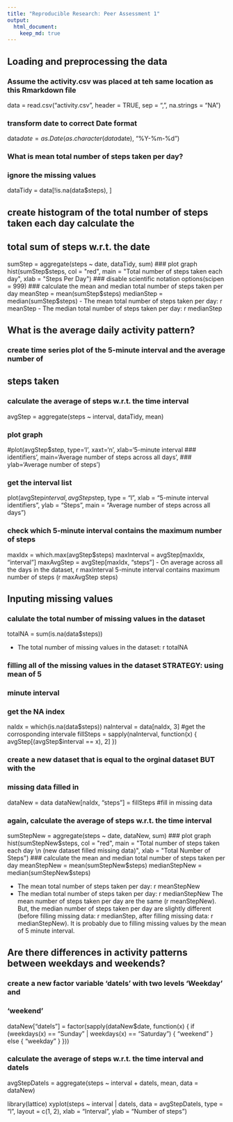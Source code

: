 ```yaml
---
title: "Reproducible Research: Peer Assessment 1"
output: 
  html_document:
    keep_md: true
---
```


## Loading and preprocessing the data

### Assume the activity.csv was placed at teh same location as this Rmarkdown file
data = read.csv("activity.csv", header = TRUE, sep = ",", na.strings = "NA")

### transform date to correct Date format
data$date = as.Date(as.character(data$date), "%Y-%m-%d")

### What is mean total number of steps taken per day?

### ignore the missing values
dataTidy = data[!is.na(data$steps), ]

## create histogram of the total number of steps taken each day calculate the
## total sum of steps w.r.t. the date
sumStep = aggregate(steps ~ date, dataTidy, sum)
### plot graph
hist(sumStep$steps, col = "red", main = "Total number of steps taken each day", 
    xlab = "Steps Per Day")
### disable scientific notation
options(scipen = 999)
### calculate the mean and median total number of steps taken per day
meanStep = mean(sumStep$steps)
medianStep = median(sumStep$steps)
- The mean total number of steps taken per day: r meanStep
- The median total number of steps taken per day: r medianStep

## What is the average daily activity pattern?
### create time series plot of the 5-minute interval and the average number of
## steps taken

### calculate the average of steps w.r.t. the time interval
avgStep = aggregate(steps ~ interval, dataTidy, mean)

### plot graph 
#plot(avgStep$step, type='l', xaxt='n', xlab='5-minute interval
### identifiers', main='Average number of steps across all days',
### ylab='Average number of steps')

### get the interval list
plot(avgStep$interval, avgStep$step, type = "l", xlab = "5-minute interval identifiers", 
    ylab = "Steps", main = "Average number of steps across all days")

### check which 5-minute interval contains the maximum number of steps
maxIdx = which.max(avgStep$steps)
maxInterval = avgStep[maxIdx, "interval"]
maxAvgStep = avgStep[maxIdx, "steps"]
- On average across all the days in the dataset, r maxInterval 5-minute interval contains maximum number of steps (r maxAvgStep steps)

## Inputing missing values
### calulate the total number of missing values in the dataset
totalNA = sum(is.na(data$steps))

- The total number of missing values in the dataset: r totalNA

### filling all of the missing values in the dataset STRATEGY: using mean of 5
### minute interval

### get the NA index
naIdx = which(is.na(data$steps))
naInterval = data[naIdx, 3]  #get the corrosponding intervale
fillSteps = sapply(naInterval, function(x) {
    avgStep[(avgStep$interval == x), 2]
})

### create a new dataset that is equal to the orginal dataset BUT with the
### missing data filled in
dataNew = data
dataNew[naIdx, "steps"] = fillSteps  #fill in missing data

### again, calculate the average of steps w.r.t. the time interval
sumStepNew = aggregate(steps ~ date, dataNew, sum)
### plot graph
hist(sumStepNew$steps, col = "red", main = "Total number of steps taken each day \n (new dataset filled missing data)", 
    xlab = "Total Number of Steps")
### calculate the mean and median total number of steps taken per day
meanStepNew = mean(sumStepNew$steps)
medianStepNew = median(sumStepNew$steps)

- The mean total number of steps taken per day: r meanStepNew
- The median total number of steps taken per day: r medianStepNew
The mean number of steps taken per day are the same (r meanStepNew). But, the median number of steps taken per day are slightly different (before filling missing data: r medianStep, after filling missing data: r medianStepNew). It is probably due to filling missing values by the mean of 5 minute interval.



## Are there differences in activity patterns between weekdays and weekends?
### create a new factor variable 'dateIs' with two levels 'Weekday' and
### 'weekend'
dataNew["dateIs"] = factor(sapply(dataNew$date, function(x) {
    if (weekdays(x) == "Sunday" | weekdays(x) == "Saturday") {
        "weekend"
    } else {
        "weekday"
    }
}))

### calculate the average of steps w.r.t. the time interval and dateIs
avgStepDateIs = aggregate(steps ~ interval + dateIs, mean, data = dataNew)

library(lattice)
xyplot(steps ~ interval | dateIs, data = avgStepDateIs, type = "l", layout = c(1, 
    2), xlab = "Interval", ylab = "Number of steps")